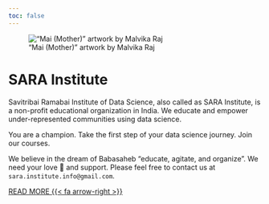 ```yaml
---
toc: false
---
```


!["Mai (Mother)" artwork by Malvika Raj](images/sa.jpg)

# SARA Institute

Savitribai Ramabai Institute of Data Science, also called as SARA Institute, is a non-profit educational organization in India. We educate and empower under-represented communities using data science.

You are a champion. Take the first step of your data science journey. Join our courses.

We believe in the dream of Babasaheb "educate, agitate, and organize". We need your love 💙 and support. Please feel free to contact us at `sara.institute.info@gmail.com`.

[READ MORE {{< fa arrow-right >}}](https://saraedu.netlify.app/about.html)
